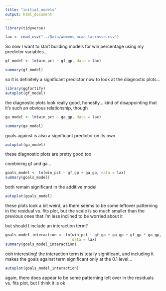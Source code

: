 ```yaml
---
title: "initial_models"
output: html_document
---
```


```r
library(tidyverse)

lax <- read_csv("../Data/womens_ncaa_lacrosse.csv")
```


So now I want to start building models for win percentage using my predictor variables...

```r
gf_model <- lm(win_pct ~ gf_gp, data = lax)

summary(gf_model)
```
so it is definitely a significant predictor
now to look at the diagnostic plots...

```r
library(ggfortify)
autoplot(gf_model)
```
the diagnostic plots look really good, honestly... kind of disappointing that it's such an obvious relationship, though

```r
ga_model <- lm(win_pct ~ ga_gp, data = lax)

summary(ga_model)
```

goals against is also a significant predictor on its own

```r
autoplot(ga_model)
```

these diagnostic plots are pretty good too

combining gf and ga...
```r
goals_model <- lm(win_pct ~ gf_gp + ga_gp, data = lax)
summary(goals_model)
```

both remain significant in the additive model
```r
autoplot(goals_model)
```
these plots look a bit weird, as there seems to be some leftover patterning in the residual vs. fits plot, but the scale is so much smaller than the previous ones that I'm less inclined to be worried about it

but should I include an interaction term?
```r
goals_model_interaction <- lm(win_pct ~ gf_gp + ga_gp + gf_gp * ga_gp,
                              data = lax)
summary(goals_model_interaction)
```
ooh interesting! the interaction term is totally significant, and including it makes the goals against term significant only at the 0.1 level...

```r
autoplot(goals_model_interaction)
```
again, there does appear to be some patterning left over in the residuals vs. fits plot, but I think it is ok

